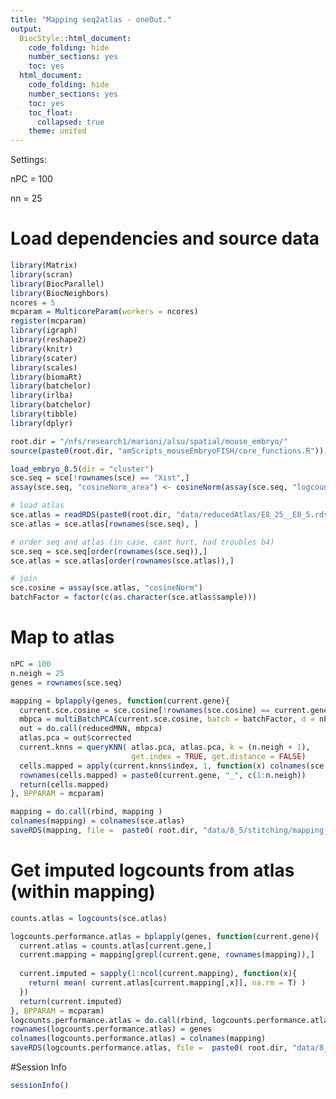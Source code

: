 ```yaml
---
title: "Mapping seq2atlas - oneOut."
output:
  BiocStyle::html_document:
    code_folding: hide
    number_sections: yes
    toc: yes  
  html_document:
    code_folding: hide
    number_sections: yes
    toc: yes
    toc_float:
      collapsed: true
    theme: united
---
```


Settings:

nPC = 100

nn = 25

# Load dependencies and source data

```r

library(Matrix)
library(scran)
library(BiocParallel)
library(BiocNeighbors)
ncores = 5
mcparam = MulticoreParam(workers = ncores)
register(mcparam)
library(igraph)
library(reshape2)
library(knitr)
library(scater)
library(scales)
library(biomaRt)
library(batchelor)
library(irlba)
library(batchelor)
library(tibble)
library(dplyr)

root.dir = "/nfs/research1/marioni/alsu/spatial/mouse_embryo/"
source(paste0(root.dir, "amScripts_mouseEmbryoFISH/core_functions.R"))

load_embryo_8.5(dir = "cluster")
sce.seq = sce[!rownames(sce) == "Xist",]
assay(sce.seq, "cosineNorm_area") <- cosineNorm(assay(sce.seq, "logcounts_area"))

# load atlas 
sce.atlas = readRDS(paste0(root.dir, "data/reducedAtlas/E8_25__E8_5.rds"))
sce.atlas = sce.atlas[rownames(sce.seq), ]

# order seq and atlas (in case, cant hurt, had troubles b4)
sce.seq = sce.seq[order(rownames(sce.seq)),]
sce.atlas = sce.atlas[order(rownames(sce.atlas)),]

# join
sce.cosine = assay(sce.atlas, "cosineNorm")
batchFactor = factor(c(as.character(sce.atlas$sample)))


```

# Map to atlas

```r

nPC = 100
n.neigh = 25
genes = rownames(sce.seq)

mapping = bplapply(genes, function(current.gene){
  current.sce.cosine = sce.cosine[!rownames(sce.cosine) == current.gene, ]
  mbpca = multiBatchPCA(current.sce.cosine, batch = batchFactor, d = nPC)
  out = do.call(reducedMNN, mbpca)
  atlas.pca = out$corrected
  current.knns = queryKNN( atlas.pca, atlas.pca, k = (n.neigh + 1), 
                           get.index = TRUE, get.distance = FALSE)
  cells.mapped = apply(current.knns$index, 1, function(x) colnames(sce.atlas)[x[2:(n.neigh + 1)]])
  rownames(cells.mapped) = paste0(current.gene, "_", c(1:n.neigh))
  return(cells.mapped)
}, BPPARAM = mcparam)

mapping = do.call(rbind, mapping )
colnames(mapping) = colnames(sce.atlas)
saveRDS(mapping, file =  paste0( root.dir, "data/8_5/stitching/mapping_atlas2atlas.rds"))

```

# Get imputed logcounts from atlas (within mapping)

```r

counts.atlas = logcounts(sce.atlas)

logcounts.performance.atlas = bplapply(genes, function(current.gene){
  current.atlas = counts.atlas[current.gene,]
  current.mapping = mapping[grepl(current.gene, rownames(mapping)),]
  
  current.imputed = sapply(1:ncol(current.mapping), function(x){
    return( mean( current.atlas[current.mapping[,x]], na.rm = T) )
  })
  return(current.imputed)
}, BPPARAM = mcparam)
logcounts.performance.atlas = do.call(rbind, logcounts.performance.atlas)
rownames(logcounts.performance.atlas) = genes
colnames(logcounts.performance.atlas) = colnames(mapping)
saveRDS(logcounts.performance.atlas, file =  paste0( root.dir, "data/8_5/stitching/logcounts_performance_atlas.rds"))

```


#Session Info

```r

sessionInfo()

```
